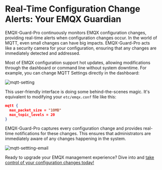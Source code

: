 # Real-Time Configuration Change Alerts: Your EMQX Guardian

EMQX-Guard-Pro continuously monitors EMQX configuration changes, 
providing real-time alerts when configuration changes occur.
In the world of MQTT, even small changes can have big impacts. 
EMQX-Guard-Pro acts like a security camera for your configuration, 
ensuring that any changes are immediately detected and addressed.

Most of EMQX configuration support hot updates, 
allowing modifications through the dashboard or command line without system downtime. 
For example, you can change MQTT Settings directly in the dashboard:

![mqtt-setting](/images/mqtt_setting_dashboard.png)

This user-friendly interface is doing some behind-the-scenes magic. 
It's equivalent to modifying your `etc/emqx.conf` file like this:

```json
mqtt {
  max_packet_size = "10MB"
  max_topic_levels = 20
}
```

EMQX-Guard-Pro captures every configuration change and provides real-time notifications for these changes. 
This ensures that administrators are immediately aware of any changes happening in the system.


![mqtt-settting-email](/images/mqtt_setting_email.png "From Email Notification")


Ready to upgrade your EMQX management experience? 
Dive into and [take control of your configuration changes today!](/guide/configuration/index.mdx)